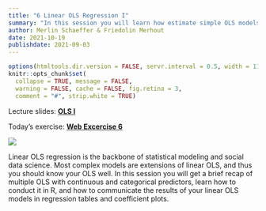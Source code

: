 ```yaml
---
title: "6 Linear OLS Regression I"
summary: "In this session you will learn how estimate simple OLS models with continuous and categorical predictors."
author: Merlin Schaeffer & Friedolin Merhout
date: 2021-10-19
publishdate: 2021-09-03
---
```


```r
options(htmltools.dir.version = FALSE, servr.interval = 0.5, width = 115, digits = 2)
knitr::opts_chunk$set(
  collapse = TRUE, message = FALSE,
  warning = FALSE, cache = FALSE, fig.retina = 3,
  comment = "#", strip.white = TRUE)
```

Lecture slides: [**OLS I**](/6-OLS-I/6-OLS-I.html)

Today's exercise: [**Web Excercise 6**](/exercises/exercise6.html)

![](/6-OLS-I/6-OLS-I_files/figure-html/OLS-1.png)

Linear OLS regression is the backbone of statistical modeling and social data science. Most complex models are extensions of linear OLS, and thus you should know your OLS well. In this session you will get a brief recap of multiple OLS with continuous and categorical predictors, learn how to conduct it in R, and how to communicate the results of your linear OLS models in regression tables and coefficient plots.


